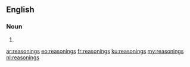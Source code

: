 ==English==

===Noun===
{{head|en|noun plural form}}

# {{plural of|reasoning|lang=en}}

[[ar:reasonings]]
[[eo:reasonings]]
[[fr:reasonings]]
[[ku:reasonings]]
[[my:reasonings]]
[[nl:reasonings]]